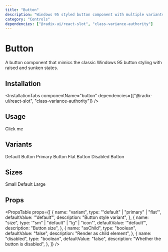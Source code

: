 ```yaml
---
title: "Button"
description: "Windows 95 styled button component with multiple variants"
category: "Controls"
dependencies: ["@radix-ui/react-slot", "class-variance-authority"]
---
```



# Button

A button component that mimics the classic Windows 95 button styling with raised and sunken states.

## Installation

<InstallationTabs
  componentName="button"
  dependencies={["@radix-ui/react-slot", "class-variance-authority"]}
/>

## Usage

<AutoPreview>
  <Win95Button>Click me</Win95Button>
</AutoPreview>

## Variants

<AutoPreview>
  <div className="flex gap-2 flex-wrap">
    <Win95Button>Default Button</Win95Button>
    <Win95Button variant="primary">Primary Button</Win95Button>
    <Win95Button variant="flat">Flat Button</Win95Button>
    <Win95Button disabled>Disabled Button</Win95Button>
  </div>
</AutoPreview>

## Sizes

<AutoPreview>
  <div className="flex gap-2 items-center flex-wrap">
    <Win95Button size="sm">Small</Win95Button>
    <Win95Button size="default">Default</Win95Button>
    <Win95Button size="lg">Large</Win95Button>
  </div>
</AutoPreview>

## Props

<PropsTable
  props={[
    {
      name: "variant",
      type: '"default" | "primary" | "flat"',
      defaultValue: '"default"',
      description: "Button style variant",
    },
    {
      name: "size",
      type: '"sm" | "default" | "lg" | "icon"',
      defaultValue: '"default"',
      description: "Button size",
    },
    {
      name: "asChild",
      type: "boolean",
      defaultValue: "false",
      description: "Render as child element",
    },
    {
      name: "disabled",
      type: "boolean",
      defaultValue: "false",
      description: "Whether the button is disabled",
    },
  ]}
/>
